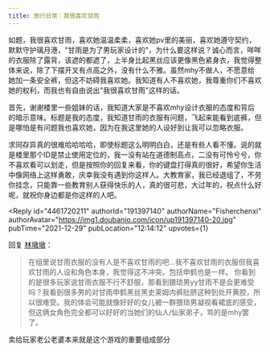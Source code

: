 ```yaml
---
title: 旅行日常｜我很喜欢甘雨
---
```



<Forum groupName="原神" groupUrl="https://www.douban.com/group/genshin/" archivedAt="2025-05-16T16:54:02.858Z">
  <Post
    id="256742253"
    title="旅行日常｜我很喜欢甘雨"
    url="https://www.douban.com/group/topic/256742253/?_spm_id=MjI2MDgxMjM0"
    pubTime="2022-01-12"
    highlightUserId="191397140"
  >
如题，我很喜欢甘雨，喜欢她温温柔柔，喜欢她pv里的美丽，喜欢她遵守契约，默默守护璃月港，"甘雨是为了男玩家设计的"，为什么要这样说？诚心而言，咩咩的衣服除了露背，该遮的都遮了，上半身比起黑丝应该更像黑色紧身衣，我觉得整体来说，除了下摆开叉有点高之外，没有什么不雅。虽然mhy不做人，不愿意给她加一条安全裤，但这不妨碍我喜欢她。我知道有人不喜欢她，我尊重你们不喜欢她的权利，而我也有自由说出"我很喜欢甘雨"这样的话。

首先，谢谢楼里一些姐妹的话，我知道大家是不喜欢mhy设计衣服的态度和背后的暗示意味。标题是我的态度，我知道甘雨的衣服有问题，飞起来能看到底裤，但是哪怕是有问题我也喜欢她，因为在我这里她的人设好到让我可以忽略衣服。

求同存异真的很难哈哈哈哈，即使标题这么明明白白，还是有些人看不懂。说的就是楼里那个ID是禁止使用定位的，我一没有站在道德制高点，二没有可怜兮兮，你不喜欢看可以划走，但是按照你的回复来看，你的键盘打得真的很好，希望你生活中像网络上这样勇敢，庆幸我没有遇到你这样人。大教育家，我已经退组了，不劳你挂念，只能靠一些教育别人获得快乐的人，真的很可悲，大过年的，祝点什么好呢，就祝你身边都是你这样的人吧。

<Reply
  id="4461720211"
  authorId="191397140"
  authorName="Fisherchenxi"
  authorAvatar="https://img1.doubanio.com/icon/up191397140-20.jpg"
  pubTime="2021-12-29"
  pubLocation="12:14:12"
  upvotes={1}
>
回复 [林墩墩](https://www.douban.com/people/171157306/)：
> 在组里说甘雨衣服的没有人是不喜欢甘雨的吧...我不喜欢甘雨的衣服但我喜欢甘雨的人设和角色本身，我觉得这不冲突。包括申鹤也是一样。
你看到的是很多玩家说甘雨衣服不行不舒服，那看到猥琐男yy甘雨不是会更难受吗？我看到很多男的对甘雨申鹤黑丝黑史莱姆内裤肚脐这种到处开黄腔，所以很难受。我的体会可能就像好好的女儿被一群猥琐男凝视看裙底的感受，但这俩女角色完全都可以好好的当她们的仙人/仙家弟子，骂的是mhy罢了。

卖给玩家老公老婆本来就是这个游戏的重要组成部分
</Reply>
  </Post>
</Forum>
